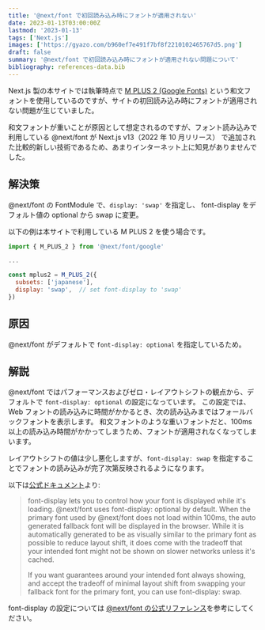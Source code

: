 ```yaml
---
title: '@next/font で初回読み込み時にフォントが適用されない'
date: 2023-01-13T03:00:00Z
lastmod: '2023-01-13'
tags: ['Next.js']
images: ['https://gyazo.com/b960ef7e491f7bf8f2210102465767d5.png']
draft: false
summary: '@next/font で初回読み込み時にフォントが適用されない問題について'
bibliography: references-data.bib
---
```


Next.js 製の本サイトでは執筆時点で [M PLUS 2 (Google Fonts)](https://fonts.google.com/specimen/M+PLUS+2) という和文フォントを使用しているのですが、サイトの初回読み込み時にフォントが適用されない問題が生じていました。

和文フォントが重いことが原因として想定されるのですが、フォント読み込みで利用している @next/font が Next.js v13（2022 年 10 月リリース） で追加された比較的新しい技術であるため、あまりインターネット上に知見がありませんでした。

## 解決策

@next/font の FontModule で、`display: 'swap'` を指定し、 font-display をデフォルト値の optional から swap に変更。

以下の例は本サイトで利用している M PLUS 2 を使う場合です。

```js
import { M_PLUS_2 } from '@next/font/google'

...

const mplus2 = M_PLUS_2({
  subsets: ['japanese'],
  display: 'swap',  // set font-display to 'swap'
})
```

## 原因

@next/font がデフォルトで `font-display: optional` を指定しているため。

## 解説

@next/font ではパフォーマンスおよびゼロ・レイアウトシフトの観点から、デフォルトで `font-display: optional` の設定になっています。
この設定では、Web フォントの読み込みに時間がかかるとき、次の読み込みまではフォールバックフォントを表示します。
和文フォントのような重いフォントだと、100ms 以上の読み込み時間がかかってしまうため、フォントが適用されなくなってしまいます。

レイアウトシフトの値は少し悪化しますが、`font-display: swap` を指定することでフォントの読み込みが完了次第反映されるようになります。

以下は[公式ドキュメント](https://nextjs.org/docs/basic-features/font-optimization#choosing-font-display)より:

> font-display lets you to control how your font is displayed while it's loading. @next/font uses font-display: optional by default. When the primary font used by @next/font does not load within 100ms, the auto generated fallback font will be displayed in the browser. While it is automatically generated to be as visually similar to the primary font as possible to reduce layout shift, it does come with the tradeoff that your intended font might not be shown on slower networks unless it's cached.
>
> If you want guarantees around your intended font always showing, and accept the tradeoff of minimal layout shift from swapping your fallback font for the primary font, you can use font-display: swap.

font-display の設定については [@next/font の公式リファレンス](https://nextjs.org/docs/api-reference/next/font)を参考にしてください。
